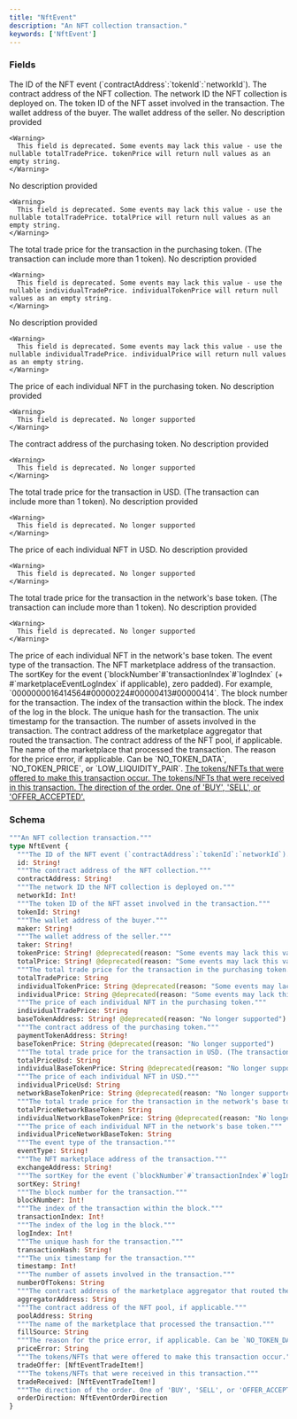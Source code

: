 ```yaml
---
title: "NftEvent"
description: "An NFT collection transaction."
keywords: ['NftEvent']
---
```


### Fields

<ResponseField name="id" type="String!" required>
  The ID of the NFT event (`contractAddress`:`tokenId`:`networkId`).
</ResponseField>

<ResponseField name="contractAddress" type="String!" required>
  The contract address of the NFT collection.
</ResponseField>

<ResponseField name="networkId" type="Int!" required>
  The network ID the NFT collection is deployed on.
</ResponseField>

<ResponseField name="tokenId" type="String!" required>
  The token ID of the NFT asset involved in the transaction.
</ResponseField>

<ResponseField name="maker" type="String!" required>
  The wallet address of the buyer.
</ResponseField>

<ResponseField name="taker" type="String!" required>
  The wallet address of the seller.
</ResponseField>

<ResponseField name="tokenPrice" type="String!" required>
  No description provided
    
    <Warning>
      This field is deprecated. Some events may lack this value - use the nullable totalTradePrice. tokenPrice will return null values as an empty string.
    </Warning>
</ResponseField>

<ResponseField name="totalPrice" type="String!" required>
  No description provided
    
    <Warning>
      This field is deprecated. Some events may lack this value - use the nullable totalTradePrice. totalPrice will return null values as an empty string.
    </Warning>
</ResponseField>

<ResponseField name="totalTradePrice" type="String">
  The total trade price for the transaction in the purchasing token. (The transaction can include more than 1 token).
</ResponseField>

<ResponseField name="individualTokenPrice" type="String">
  No description provided
    
    <Warning>
      This field is deprecated. Some events may lack this value - use the nullable individualTradePrice. individualTokenPrice will return null values as an empty string.
    </Warning>
</ResponseField>

<ResponseField name="individualPrice" type="String">
  No description provided
    
    <Warning>
      This field is deprecated. Some events may lack this value - use the nullable individualTradePrice. individualPrice will return null values as an empty string.
    </Warning>
</ResponseField>

<ResponseField name="individualTradePrice" type="String">
  The price of each individual NFT in the purchasing token.
</ResponseField>

<ResponseField name="baseTokenAddress" type="String!" required>
  No description provided
    
    <Warning>
      This field is deprecated. No longer supported
    </Warning>
</ResponseField>

<ResponseField name="paymentTokenAddress" type="String!" required>
  The contract address of the purchasing token.
</ResponseField>

<ResponseField name="baseTokenPrice" type="String">
  No description provided
    
    <Warning>
      This field is deprecated. No longer supported
    </Warning>
</ResponseField>

<ResponseField name="totalPriceUsd" type="String">
  The total trade price for the transaction in USD. (The transaction can include more than 1 token).
</ResponseField>

<ResponseField name="individualBaseTokenPrice" type="String">
  No description provided
    
    <Warning>
      This field is deprecated. No longer supported
    </Warning>
</ResponseField>

<ResponseField name="individualPriceUsd" type="String">
  The price of each individual NFT in USD.
</ResponseField>

<ResponseField name="networkBaseTokenPrice" type="String">
  No description provided
    
    <Warning>
      This field is deprecated. No longer supported
    </Warning>
</ResponseField>

<ResponseField name="totalPriceNetworkBaseToken" type="String">
  The total trade price for the transaction in the network's base token. (The transaction can include more than 1 token).
</ResponseField>

<ResponseField name="individualNetworkBaseTokenPrice" type="String">
  No description provided
    
    <Warning>
      This field is deprecated. No longer supported
    </Warning>
</ResponseField>

<ResponseField name="individualPriceNetworkBaseToken" type="String">
  The price of each individual NFT in the network's base token.
</ResponseField>

<ResponseField name="eventType" type="String!" required>
  The event type of the transaction.
</ResponseField>

<ResponseField name="exchangeAddress" type="String!" required>
  The NFT marketplace address of the transaction.
</ResponseField>

<ResponseField name="sortKey" type="String!" required>
  The sortKey for the event (`blockNumber`#`transactionIndex`#`logIndex` (+ #`marketplaceEventLogIndex` if applicable), zero padded). For example, `0000000016414564#00000224#00000413#00000414`.
</ResponseField>

<ResponseField name="blockNumber" type="Int!" required>
  The block number for the transaction.
</ResponseField>

<ResponseField name="transactionIndex" type="Int!" required>
  The index of the transaction within the block.
</ResponseField>

<ResponseField name="logIndex" type="Int!" required>
  The index of the log in the block.
</ResponseField>

<ResponseField name="transactionHash" type="String!" required>
  The unique hash for the transaction.
</ResponseField>

<ResponseField name="timestamp" type="Int!" required>
  The unix timestamp for the transaction.
</ResponseField>

<ResponseField name="numberOfTokens" type="String">
  The number of assets involved in the transaction.
</ResponseField>

<ResponseField name="aggregatorAddress" type="String">
  The contract address of the marketplace aggregator that routed the transaction.
</ResponseField>

<ResponseField name="poolAddress" type="String">
  The contract address of the NFT pool, if applicable.
</ResponseField>

<ResponseField name="fillSource" type="String">
  The name of the marketplace that processed the transaction.
</ResponseField>

<ResponseField name="priceError" type="String">
  The reason for the price error, if applicable. Can be `NO_TOKEN_DATA`, `NO_TOKEN_PRICE`, or `LOW_LIQUIDITY_PAIR`.
</ResponseField>

<a href="/api-reference/types/nfteventtradeitem">
  <ResponseField name="tradeOffer" type="[NftEventTradeItem!]">
    The tokens/NFTs that were offered to make this transaction occur.
  </ResponseField>
</a>

<a href="/api-reference/types/nfteventtradeitem">
  <ResponseField name="tradeReceived" type="[NftEventTradeItem!]">
    The tokens/NFTs that were received in this transaction.
  </ResponseField>
</a>

<a href="/api-reference/types/nfteventorderdirection">
  <ResponseField name="orderDirection" type="NftEventOrderDirection">
    The direction of the order. One of 'BUY', 'SELL', or 'OFFER_ACCEPTED'.
  </ResponseField>
</a>

### Schema


```graphql 
"""An NFT collection transaction."""
type NftEvent {
  """The ID of the NFT event (`contractAddress`:`tokenId`:`networkId`)."""
  id: String!
  """The contract address of the NFT collection."""
  contractAddress: String!
  """The network ID the NFT collection is deployed on."""
  networkId: Int!
  """The token ID of the NFT asset involved in the transaction."""
  tokenId: String!
  """The wallet address of the buyer."""
  maker: String!
  """The wallet address of the seller."""
  taker: String!
  tokenPrice: String! @deprecated(reason: "Some events may lack this value - use the nullable totalTradePrice. tokenPrice will return null values as an empty string.")
  totalPrice: String! @deprecated(reason: "Some events may lack this value - use the nullable totalTradePrice. totalPrice will return null values as an empty string.")
  """The total trade price for the transaction in the purchasing token. (The transaction can include more than 1 token)."""
  totalTradePrice: String
  individualTokenPrice: String @deprecated(reason: "Some events may lack this value - use the nullable individualTradePrice. individualTokenPrice will return null values as an empty string.")
  individualPrice: String @deprecated(reason: "Some events may lack this value - use the nullable individualTradePrice. individualPrice will return null values as an empty string.")
  """The price of each individual NFT in the purchasing token."""
  individualTradePrice: String
  baseTokenAddress: String! @deprecated(reason: "No longer supported")
  """The contract address of the purchasing token."""
  paymentTokenAddress: String!
  baseTokenPrice: String @deprecated(reason: "No longer supported")
  """The total trade price for the transaction in USD. (The transaction can include more than 1 token)."""
  totalPriceUsd: String
  individualBaseTokenPrice: String @deprecated(reason: "No longer supported")
  """The price of each individual NFT in USD."""
  individualPriceUsd: String
  networkBaseTokenPrice: String @deprecated(reason: "No longer supported")
  """The total trade price for the transaction in the network's base token. (The transaction can include more than 1 token)."""
  totalPriceNetworkBaseToken: String
  individualNetworkBaseTokenPrice: String @deprecated(reason: "No longer supported")
  """The price of each individual NFT in the network's base token."""
  individualPriceNetworkBaseToken: String
  """The event type of the transaction."""
  eventType: String!
  """The NFT marketplace address of the transaction."""
  exchangeAddress: String!
  """The sortKey for the event (`blockNumber`#`transactionIndex`#`logIndex` (+ #`marketplaceEventLogIndex` if applicable), zero padded). For example, `0000000016414564#00000224#00000413#00000414`."""
  sortKey: String!
  """The block number for the transaction."""
  blockNumber: Int!
  """The index of the transaction within the block."""
  transactionIndex: Int!
  """The index of the log in the block."""
  logIndex: Int!
  """The unique hash for the transaction."""
  transactionHash: String!
  """The unix timestamp for the transaction."""
  timestamp: Int!
  """The number of assets involved in the transaction."""
  numberOfTokens: String
  """The contract address of the marketplace aggregator that routed the transaction."""
  aggregatorAddress: String
  """The contract address of the NFT pool, if applicable."""
  poolAddress: String
  """The name of the marketplace that processed the transaction."""
  fillSource: String
  """The reason for the price error, if applicable. Can be `NO_TOKEN_DATA`, `NO_TOKEN_PRICE`, or `LOW_LIQUIDITY_PAIR`."""
  priceError: String
  """The tokens/NFTs that were offered to make this transaction occur."""
  tradeOffer: [NftEventTradeItem!]
  """The tokens/NFTs that were received in this transaction."""
  tradeReceived: [NftEventTradeItem!]
  """The direction of the order. One of 'BUY', 'SELL', or 'OFFER_ACCEPTED'."""
  orderDirection: NftEventOrderDirection
}
```
